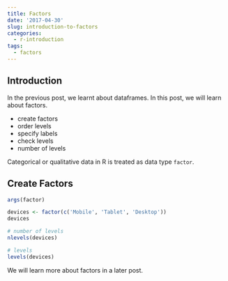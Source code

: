 ```yaml
---
title: Factors
date: '2017-04-30'
slug: introduction-to-factors
categories:
  - r-introduction
tags:
  - factors
---
```


## Introduction

In the previous post, we learnt about dataframes. In this post, we will learn about factors.

- create factors
- order levels
- specify labels
- check levels
- number of levels

Categorical or qualitative data in R is treated as data type `factor`. 

## Create Factors

```r
args(factor)
```

```r
devices <- factor(c('Mobile', 'Tablet', 'Desktop'))
devices

# number of levels
nlevels(devices)

# levels
levels(devices)
```

We will learn more about factors in a later post.